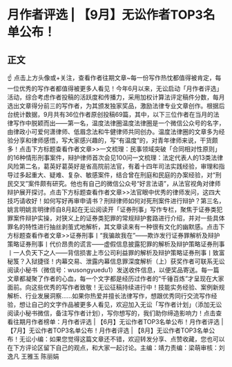 # 月作者评选 | 【9月】无讼作者TOP3名单公布！
## 正文
☝ 点击上方头像或+关注，查看作者往期文章~每一份写作热忱都值得被肯定，每一位优秀的写作者都值得被更多人看见！今年6月以来，无讼启动「月作者评选」活动，综合考虑作者投稿的活跃度和传播力，采用加权计算法评定稿件分数，每月选出文章得分前三的写作者，为其颁发独家奖品，激励法律专业文章创作。根据后台统计数据，9月共有36位作者原创投稿69篇，其中，以下三位作者在当月的法律写作中脱颖而出——第一名，温度法律圈温度法律圈是一个微信公众号的名字，由律政小可爱何潇律师、低眉念法和牛健律师共同创办。温度法律圈的文章多为经验分享和律师感悟，写大家感兴趣的，写“有温度”的，对青年律师来说，干货颇多！点击下方标题查看作者文章>>一文梳理：民事领域突破「合同相对性原则」的16种情形刑事案件，辩护律师首次会见100问一文梳理：法定代表人的13类法律风险第二名，葛英好葛英好是省高院前法官，有着十四年司法实践经验，审理和指导过多起重大、疑难、复杂、敏感案件，结合曾在刑庭和民庭的办案经验，对“刑民交叉”案件颇有研究。他也有自己的微信公众号“好言法语”，从法官视角对律师辩护展开探讨。点击下方标题查看作者文章>>法官眼中优秀的律师发问，这四大技巧请收好！如何写好再审申请书？刑辩律师如何对死刑案件进行辩护？第三名，姚言明姚言明律师自8月起在无讼阅读开「证券刑事」写作专栏，聚焦于证券类犯罪案件辩护实操，对狭义上的证券类犯罪的常规辩护套路进行介绍，并对一些具体罪名的特性进行抽丝剥茧式地解析，其文章读来有一种很有文化的幽默感。点击下方标题查看作者文章>>证券刑事丨“我骗故我在”——欺诈发行证券罪解析及辩护策略证券刑事丨代价昂贵的谎言——虚假信息披露犯罪的解析及辩护策略证券刑事丨一人负天下之人——背信损害上市公司利益罪的解析及辩护策略证券刑事丨致富秘笈？入狱捷径！内幕交易、泄露内幕信息罪深度解析（上）获奖作者可联系无讼阅读小秘书（微信号：wusongyuedu1）发送收件信息，以便奖品寄送。每一篇文章都凝聚了作者的心血，每一个文字都是经历过作者的“千锤百炼”才呈现在大家面前。向这些优秀的写作者致敬！无讼征稿持续进行中！技能实务经验、案例新规解析、行业发展洞察……如果你热爱并擅长法律写作，想跟优秀同行交流写作经验，想让自己的文字作品被更多人看见，欢迎加入无讼「写作者计划」（添加无讼阅读小秘书微信，备注写作者计划），写你想写的，我们助你缔造影响力！点击查看往期月作者榜单：月作者评选 | 【6月】无讼作者TOP3名单公布！月作者评选 | 【7月】无讼作者TOP3名单公布！月作者评选 | 【8月】无讼作者TOP3名单公布！无讼小编：如果您觉得这篇文章还不错，欢迎转发分享、点赞收藏，您也可以在下方评论区留下自己的观点，和大家一起讨论。主编：靖力责编：梁萌审核：刘逸凡 王雅玉 陈丽娟